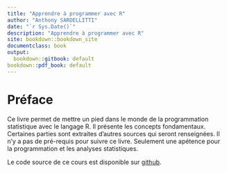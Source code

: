 ```yaml
---
title: "Apprendre à programmer avec R"
author: "Anthony SARDELLITTI"
date: "`r Sys.Date()`"
description: "Apprendre à programmer avec R"
site: bookdown::bookdown_site
documentclass: book
output:
  bookdown::gitbook: default
bookdown::pdf_book: default
---
```


# Préface

Ce livre permet de mettre un pied dans le monde de la programmation statistique avec le langage R. Il présente les concepts fondamentaux. Certaines parties sont extraites d'autres sources qui seront renseignées. Il n'y a pas de pré-requis pour suivre ce livre. Seulement une apétence pour la programmation et les analyses statistiques.

Le code source de ce cours est disponible sur [ github](https://github.com/AnthonySardellitti/programmation-r).
